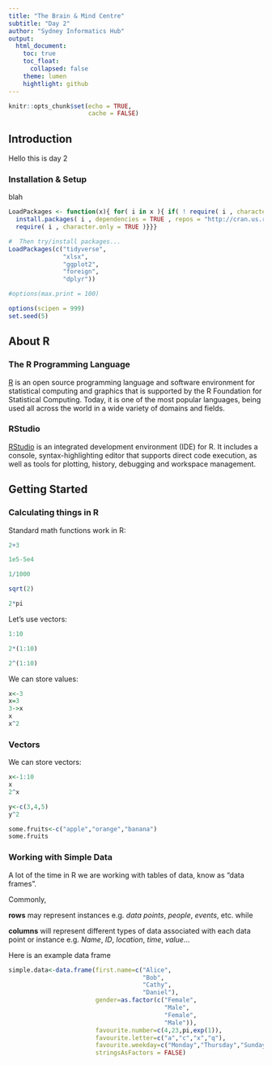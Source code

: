 ```yaml
---
title: "The Brain & Mind Centre"
subtitle: "Day 2"
author: "Sydney Informatics Hub"
output:
  html_document:
    toc: true
    toc_float:
      collapsed: false
    theme: lumen
    hightlight: github
---
```


```r
knitr::opts_chunk$set(echo = TRUE,
                      cache = FALSE)
```

## Introduction

Hello this is day 2

### Installation & Setup

blah

```r
LoadPackages <- function(x){ for( i in x ){ if( ! require( i , character.only = TRUE ) ){
  install.packages( i , dependencies = TRUE , repos = "http://cran.us.r-project.org")
  require( i , character.only = TRUE )}}}

#  Then try/install packages...
LoadPackages(c("tidyverse",
               "xlsx",
               "ggplot2",
               "foreign",
               "dplyr"))

#options(max.print = 100)

options(scipen = 999)
set.seed(5)
```

## About R

### The R Programming Language

[R](https://www.r-project.org/) is an open source programming language and software environment for statistical computing and graphics that is supported by the R Foundation for Statistical Computing. Today, it is one of the most popular languages, being used all across the world in a wide variety of domains and fields.

### RStudio

[RStudio](https://www.rstudio.com/) is an integrated development environment (IDE) for R. It includes a console, syntax-highlighting editor that supports direct code execution, as well as tools for plotting, history, debugging and workspace management.

## Getting Started

### Calculating things in R

Standard math functions work in R:
```r
2+3

1e5-5e4

1/1000

sqrt(2)

2*pi
```

Let's use vectors:

```r
1:10

2*(1:10)

2^(1:10)
```

We can store values:

```r
x<-3
x=3
3->x
x
x^2
```

### Vectors

We can store vectors:

```r
x<-1:10
x
2^x

y<-c(3,4,5)
y^2

some.fruits<-c("apple","orange","banana")
some.fruits
```

### Working with Simple Data

A lot of the time in R we are working with tables of data, know as "data frames". 

Commonly, 

**rows** may represent instances e.g. *data points*, *people*, *events*, etc. while 

**columns** will represent different types of data associated with each data point or instance e.g. *Name*, *ID*, *location*, *time*, *value*...

Here is an example data frame

```r
simple.data<-data.frame(first.name=c("Alice",
                                     "Bob",
                                     "Cathy",
                                     "Daniel"),
                        gender=as.factor(c("Female",
                                           "Male",
                                           "Female",
                                           "Male")),
                        favourite.number=c(4,23,pi,exp(1)),
                        favourite.letter=c("a","c","x","q"),
                        favourite.weekday=c("Monday","Thursday","Sunday","Friday"),
                        stringsAsFactors = FALSE)
```

